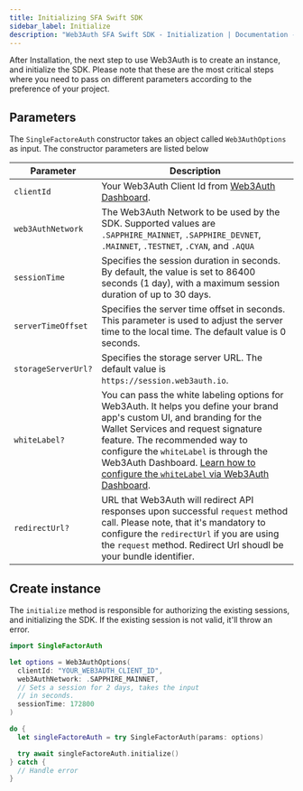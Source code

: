 ```yaml
---
title: Initializing SFA Swift SDK
sidebar_label: Initialize
description: "Web3Auth SFA Swift SDK - Initialization | Documentation - Web3Auth"
---
```


After Installation, the next step to use Web3Auth is to create an instance, and initialize the SDK.
Please note that these are the most critical steps where you need to pass on different parameters
according to the preference of your project.

## Parameters

The `SingleFactoreAuth` constructor takes an object called `Web3AuthOptions` as input. The
constructor parameters are listed below

| Parameter           | Description                                                                                                                                                                                                                                                                                                                                                 |
| ------------------- | ----------------------------------------------------------------------------------------------------------------------------------------------------------------------------------------------------------------------------------------------------------------------------------------------------------------------------------------------------------- |
| `clientId`          | Your Web3Auth Client Id from [Web3Auth Dashboard](https://dashboard.web3auth.io/).                                                                                                                                                                                                                                                                          |
| `web3AuthNetwork`   | The Web3Auth Network to be used by the SDK. Supported values are `.SAPPHIRE_MAINNET`, `.SAPPHIRE_DEVNET`, `.MAINNET`, `.TESTNET`, `.CYAN`, and `.AQUA`                                                                                                                                                                                                      |
| `sessionTime`       | Specifies the session duration in seconds. By default, the value is set to 86400 seconds (1 day), with a maximum session duration of up to 30 days.                                                                                                                                                                                                         |
| `serverTimeOffset`  | Specifies the server time offset in seconds. This parameter is used to adjust the server time to the local time. The default value is 0 seconds.                                                                                                                                                                                                            |
| `storageServerUrl?` | Specifies the storage server URL. The default value is `https://session.web3auth.io`.                                                                                                                                                                                                                                                                       |
| `whiteLabel?`       | You can pass the white labeling options for Web3Auth. It helps you define your brand app's custom UI, and branding for the Wallet Services and request signature feature. The recommended way to configure the `whiteLabel` is through the Web3Auth Dashboard. [Learn how to configure the `whiteLabel` via Web3Auth Dashboard](/docs/features/whitelabel). |
| `redirectUrl?`      | URL that Web3Auth will redirect API responses upon successful `request` method call. Please note, that it's mandatory to configure the `redirectUrl` if you are using the `request` method. Redirect Url shoudl be your bundle identifier.                                                                                                                  |

## Create instance

The `initialize` method is responsible for authorizing the existing sessions, and initializing the
SDK. If the existing session is not valid, it'll throw an error.

```swift
import SingleFactorAuth

let options = Web3AuthOptions(
  clientId: "YOUR_WEB3AUTH_CLIENT_ID",
  web3AuthNetwork: .SAPPHIRE_MAINNET,
  // Sets a session for 2 days, takes the input
  // in seconds.
  sessionTime: 172800
)

do {
  let singleFactoreAuth = try SingleFactorAuth(params: options)

  try await singleFactoreAuth.initialize()
} catch {
  // Handle error
}
```
